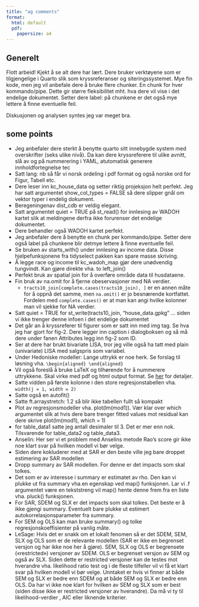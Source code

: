 ```yaml
---
title: "ag comments"
format:
  html: default
  pdf:
    papersize: a4
---
```


## Generelt

Flott arbeid! Kjekt å se alt dere har lært. Dere bruker verktøyene som er tilgjengelige i Quarto slik som kryssreferanser og siteringssystemet. Mye fin kode, men jeg vil anbefale dere å bruke flere chunker. En chunk for hver kommando/pipe. Dette gir større fleksibilitet mht. hva dere vil vise i det endelige dokumentet. Setter dere label: på chunkene er det også mye lettere å finne eventuelle feil.

Diskusjonen og analysen syntes jeg var meget bra.

## some points

- Jeg anbefaler dere sterkt å benytte quarto sitt innebygde system med overskrifter (seks ulike nivå). Da kan dere kryssreferere til ulike avnitt, slå av og på nummerering i YAML, atutomatisk generere innholdfortegnelse tec
- Satt lang: nb så får vi norsk ordeling i pdf  format og også norske ord for Figur, Tabell etc.
- Dere leser inn kc_house_data og setter riktig projeksjon helt perfekt. Jeg har satt argumentet show_col_types = FALSE så dere slipper gnål om vektor typer i endelig dokument.
- Beregeningenav dist_cdb er veldig elegant.
- Satt argumentet quiet = TRUE på st_read() for innlesing av WADOH kartet slik at meldingene derfra ikke forurenser det endelige dokumentet.
- Dere behandler også WADOH kartet perfekt.
- Jeg anbefaler dere å benytte en chunk per kommando/pipe. Setter dere også label på chunkene blir detmye lettere å finne eventuelle feil.
- Se bruken av starts_with() under innlesing av income data. Disse hjelpefunksjonene fra tidyselect pakken kan spare masse skriving.
- Å legge race og income til kc_wadoh_map gjør dere unødvendig tungvindt. Kan gjøre direkte vha. to left_join()
- Perfekt bruk av spatial join for å overføre område data til husdataene.
- Fin bruk av na.omit for å fjerne obeservasjoner med NA verdier. 
  - `tracts10_join[complete.cases(tracts10_join), ]` er en annen måte for å oppnå det samme, men `na.omit()` er jo besnærende kortfattet. Fordelen med `complete.cases()` er at man kan angi hvilke kolonner man vil sjekke for NA verdier.
- Satt quiet = TRUE for st_write(tracts10_join, "house_data.gpkg" … siden vi ikke trenger denne infoen i det endelige dokumentet
- Det går an å kryssreferer til figurer som er satt inn med img tag. Se hva jeg har gjort for fig-2. Dere legger inn caption i dialogboksen og så må dere under fanen Attributes legg inn fig-2 som ID.
- Ser at dere har brukt bivariate LISA, tror jeg ville også ha tatt med plain (univariate) LISA med salgspris som variabel.
- Under Hedoniske modeller: Lange uttrykk er noe herk. Se forslag til løsning vha. `\begin{aligned} \end{aligned}`
- Vil også foreslå å bruke LaTeX \label{} og tilhørende \eqref{} for å nummerere uttrykkene. Skal virke med pdf og html output format. Se [her](https://www.datanovia.com/guide/tools/quarto/cross-references.html) for detaljer.
- Satte vidden på første kolonne i den store regresjonstabellen vha. `width(j = 1, width = 2)`
- Satte også en autofit()
- Satte ft.arraystretch: 1.2 så blir ikke tabellen fullt så kompakt
- Plot av regresjonsmodeller vha. plot(lm(mod1)). Vær klar over which argumentet slik at hvis dere bare trenger fitted values mot residual kan dere skrive plot(lm(mod1), which = 1)
- for table_data1 satte jeg antall desimaler til 3. Det er mer enn nok. Tilsvarende for table_data2 og table_data3.
- Anselin: Her ser vi et problem med Anselins metode Rao's score gir ikke noe klart svar på hvilken modell vi bør velge.
- Siden dere kokluderer med at SAR er den beste ville jeg bare droppet estimering av SAR modellen
- Dropp summary av SAR modellen. For denne er det impacts som skal tolkes.
- Det som er av interesse i summary er estimatet av rho. Den kan vi plukke ut fra summary vha.en egenskap ved map() funksjonen. Lar vi .f argumentet være en tekststreng vil map() hente denne frem fra en liste vha. pluck() funksjonen. 
- For SAR, SDEM og SLX er det impacts som skal tolkes. Det beste er å ikke gjengi summary. Eventuelt bare plukke ut estimert autokorrelasjonsparameter fra summary.
- For SEM og OLS kan man bruke summary() og tolke regresjonskoeffisienter på vanlig måte.
- LeSage: Hvis det er snakk om et lokalt fenomen så er det SDEM, SEM, SLX og OLS som er de relevante modellen (SAR er ikke en begrenset versjon og har ikke noe her å gjøre). SEM, SLX og OLS er begrensete («restricted») versjoner av SDEM. OLS er begrenset versjon av SEM og også av SLX. Siden dette er restricted versjoner kan de testes mot hverandre vha. likelihood ratio test og i de fleste tilfeller vil vi få et klart svar på hvilken modell vi bør velge. Unntaket er hvis vi finner at både SEM og SLX er bedre enn SDEM og at både SEM og SLX er bedre enn OLS. Da har vi ikke noe klart for hvilken av SEM og SLX som er best (siden disse ikke er restricted versjoner av hverandre). Da må vi ty til likelihood-verdier , AIC eller liknende kriterier.






